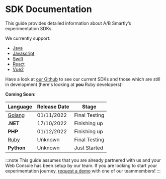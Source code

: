 # SDK Documentation

This guide provides detailed information about A/B Smartly’s experimentation
SDKs.

We currently support:

- [Java](https://www.github.com/absmartly/java-sdk)
- [Javascript](https://www.github.com/absmartly/javascript-sdk)
- [Swift](https://www.github.com/absmartly/swift-sdk)
- [React](https://www.github.com/absmartly/react-sdk)
- [Vue2](https://www.github.com/absmartly/vue2-sdk)

Have a look at [our Github](https://github.com/absmartly) to see our current
SDKs and those which are still in development (here's looking at **you** Ruby
developers)!

**Coming Soon:**

| Language                                          | Release Date | Stage         |
| ------------------------------------------------- | ------------ | ------------- |
| [Golang](https://www.github.com/absmartly/go-sdk) | 01/11/2022   | Final Testing |
| **.NET**                                          | 17/10/2022   | Finishing up  |
| **PHP**                                           | 01/12/2022   | Finishing up  |
| [Ruby](https://www.github.com/absmartly/ruby-sdk) | Unknown      | Final Testing |
| **Python**                                        | Unknown      | Just Started  |

:::note
This guide assumes that you are already partnered with us and your Web Console
has been setup by our team. If you are looking to start your experimentation
journey, [request a demo](https://absmartly.com/quiz) with one of our
teammembers!
:::

